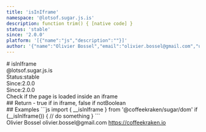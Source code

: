 ```yaml
---
title: 'isInIframe'
namespace: '@lotsof.sugar.js.is'
description: function trim() { [native code] }
status: 'stable'
since: '2.0.0'
platform: '[{"name":"js","description":""}]'
author: '{"name":"Olivier Bossel","email":"olivier.bossel@gmail.com","url":"https://coffeekraken.io"}'
---
```

<div class="docmap-mdx">
# isInIframe
<div class="_namespace">@lotsof.sugar.js.is</div>
<div class="_metas">
<div class="_status"><span class="_status-label">Status:</span><span class="_status-value -stable">stable</span></div>
<div class="_since"><span class="_since-label">Since:</span><span class="_since-value">2.0.0</span></div>
<div class="_since"><span class="_since-label">Since:</span><span class="_since-value">2.0.0</span></div>
</div>
<div class="_description">
Check if the page is loaded inside an iframe
</div>
<div class="_return">
## Return
- <span class="_description">true if in iframe, false if not</span><span class="_default"></span><span class="_type">Boolean</span>
</div>
<div class="_examples">
## Examples
```js
import { __isInIframe } from '@coffeekraken/sugar/dom'
if (__isInIframe()) {
  // do something
}
```
</div>
<div class="_author">
<span class="_name">Olivier Bossel</span>
<span class="_email">olivier.bossel@gmail.com</span>
<a href="https://coffeekraken.io" target="_blank" class="_url">https://coffeekraken.io</a>
</div>
</div>